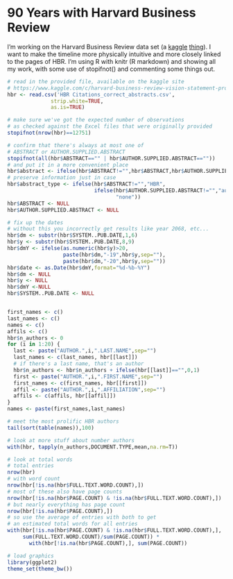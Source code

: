 # 90 Years with Harvard Business Review

I'm working on the Harvard Business Review data set (a [kaggle](http://www.kaggle.com/) [thing](https://www.kaggle.com/c/harvard-business-review-vision-statement-prospect/)). I want to make the timeline more physically intuitive and more closely linked to the pages of HBR. I'm using R with knitr (R markdown) and showing all my work, with some use of stopifnot() and commenting some things out.

```r
# read in the provided file, available on the kaggle site
# https://www.kaggle.com/c/harvard-business-review-vision-statement-prospect/data
hbr <- read.csv('HBR Citations_correct_abstracts.csv',
              strip.white=TRUE,
              as.is=TRUE)

# make sure we've got the expected number of observations
# as checked against the Excel files that were originally provided
stopifnot(nrow(hbr)==12751)

# confirm that there's always at most one of
# ABSTRACT or AUTHOR.SUPPLIED.ABSTRACT
stopifnot(all(hbr$ABSTRACT=="" | hbr$AUTHOR.SUPPLIED.ABSTRACT==""))
# and put it in a more convenient place
hbr$abstract <- ifelse(hbr$ABSTRACT!="",hbr$ABSTRACT,hbr$AUTHOR.SUPPLIED.ABSTRACT)
# preserve information just in case
hbr$abstract_type <- ifelse(hbr$ABSTRACT!="","HBR",
                            ifelse(hbr$AUTHOR.SUPPLIED.ABSTRACT!="","author",
                                   "none"))
hbr$ABSTRACT <- NULL
hbr$AUTHOR.SUPPLIED.ABSTRACT <- NULL

# fix up the dates
# without this you incorrectly get results like year 2068, etc...
hbr$dm <- substr(hbr$SYSTEM..PUB.DATE,1,6)
hbr$y <- substr(hbr$SYSTEM..PUB.DATE,8,9)
hbr$dmY <- ifelse(as.numeric(hbr$y)>20,
                  paste(hbr$dm,"-19",hbr$y,sep=""),
                  paste(hbr$dm,"-20",hbr$y,sep=""))
hbr$date <- as.Date(hbr$dmY,format="%d-%b-%Y")
hbr$dm <- NULL
hbr$y <- NULL
hbr$dmY <-NULL
hbr$SYSTEM..PUB.DATE <- NULL


first_names <- c()
last_names <- c()
names <- c()
affils <- c()
hbr$n_authors <- 0
for (i in 1:20) {
  last <- paste("AUTHOR.",i,".LAST.NAME",sep="")
  last_names <- c(last_names, hbr[[last]])
  # if there's a last name, that's an author
  hbr$n_authors <- hbr$n_authors + ifelse(hbr[[last]]=="",0,1)
  first <- paste("AUTHOR.",i,".FIRST.NAME",sep="")
  first_names <- c(first_names, hbr[[first]])
  affil <- paste("AUTHOR.",i,".AFFILIATION",sep="")
  affils <- c(affils, hbr[[affil]])
}
names <- paste(first_names,last_names)

# meet the most prolific HBR authors
tail(sort(table(names)),100)

# look at more stuff about number authors
with(hbr, tapply(n_authors,DOCUMENT.TYPE,mean,na.rm=T))

# look at total words
# total entries
nrow(hbr)
# with word count
nrow(hbr[!is.na(hbr$FULL.TEXT.WORD.COUNT),])
# most of these also have page counts
nrow(hbr[!is.na(hbr$PAGE.COUNT) & !is.na(hbr$FULL.TEXT.WORD.COUNT),])
# but nearly everything has page count
nrow(hbr[!is.na(hbr$PAGE.COUNT),])
# so use the average of entries with both to get
# an estimated total words for all entries
with(hbr[!is.na(hbr$PAGE.COUNT) & !is.na(hbr$FULL.TEXT.WORD.COUNT),], 
     sum(FULL.TEXT.WORD.COUNT)/sum(PAGE.COUNT)) * 
       with(hbr[!is.na(hbr$PAGE.COUNT),], sum(PAGE.COUNT))

# load graphics
library(ggplot2)
theme_set(theme_bw())

```
